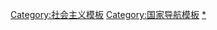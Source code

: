 {{Navbox
|name = 现存社会主义国家
|title = 现存[[社会主义国家]]
|image = [[File:Communist states (DPRK striped).svg|120px]]
|listclass = hlist
|list1 =
*{{Flagicon|China}} [[中华人民共和国]]
*{{Flagicon|Cuba}} [[古巴|古巴共和国]]
*{{Flagicon|Laos}} [[老挝人民民主共和国]]
*{{Flagicon|Vietnam}} [[越南社会主义共和国]]
|below=注：虽然[[朝鲜民主主义人民共和国]]仍宣称自身为社会主义共和国，但鉴于该国已不将[[共产主义]]和[[马克思列宁主义]]作为党和国家的指导思想、意识形态，故不列入狭义的社会主义国家中，参见：[[社会主义国家]]
}}<noinclude>
[[Category:社会主义模板]]
[[Category:国家导航模板]]
</noinclude>
[[Category:社会主义国家|*]]